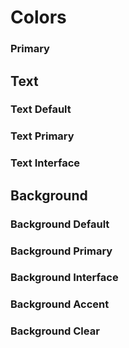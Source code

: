 
<Meta title="Design Tokens/Colors" />

# Colors

### Primary

<DesignTokenDocBlock categoryName="Colors: Primary" viewType="table" />

## Text

### Text Default

<DesignTokenDocBlock
  categoryName="Colors: Text Default"
  maxHeight={600}
  viewType="table"
/>

### Text Primary

<DesignTokenDocBlock
  categoryName="Colors: Text Primary"
  maxHeight={600}
  viewType="table"
/>

### Text Interface

<DesignTokenDocBlock
  categoryName="Colors: Text Interface"
  maxHeight={600}
  viewType="table"
/>

## Background

### Background Default

<DesignTokenDocBlock
  categoryName="Colors: Background Default"
  maxHeight={600}
  viewType="table"
/>

### Background Primary

<DesignTokenDocBlock
  categoryName="Colors: Background Primary"
  maxHeight={600}
  viewType="table"
/>

### Background Interface

<DesignTokenDocBlock
  categoryName="Colors: Background Interface"
  maxHeight={600}
  viewType="table"
/>

### Background Accent

<DesignTokenDocBlock
  categoryName="Colors: Background Accent"
  maxHeight={600}
  viewType="table"
/>

### Background Clear

<DesignTokenDocBlock
  categoryName="Colors: Background Clear"
  maxHeight={600}
  viewType="table"
/>
